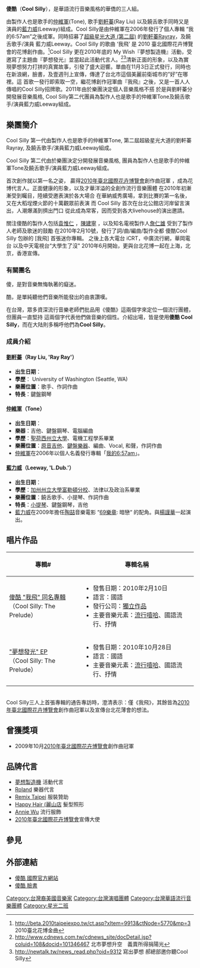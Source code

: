 
{{藝人
| 姓名 = 傻酷
| 類型 = 組合| 英文名 = Cool Silly
| 國籍 = {{ROC}}
| 音樂類型 = [[嘻哈|嘻哈]]、[[流行|流行]]、[[舞曲|舞曲]]
| 演奏樂器 = [[吉他|吉他]]、[[小提琴|小提琴]]、[[電子琴|電子琴]]
| 出身地 = {{TWN}}
| 出道作 = [[傻酷:_我飛_Cool_Silly:_The_Prelude|傻酷: 我飛]]
| 出道日期 = 2009年11月
| 代表作 = 《我飛》 <BR/>[[2010年臺北國際花卉博覽會|2010年臺北國際花卉博覽會]]<BR/>創作曲冠軍/臺北國際花卉博覽會宣傳大使
| 活躍年代 = 2009年至今
| 唱片公司 = [[亞神唱片|亞神唱片]] (傳聞)
| 經紀公司 = [[傻酷Cool_Silly音樂工作室|傻酷Cool Silly音樂工作室]] 
| 網站 = {{URL|www.coolsilly.com}}
| 獎項 =  [[2010年臺北國際花卉博覽會|2010年臺北國際花卉博覽會]]創作曲冠軍
| 現任成員 =[[藍力威|藍力威]]（Leeway, 饒舌歌手/小提琴）<br/>[[仲維軍|仲維軍]]（Tone, 主唱/編曲）<br/>[[劉軒蓁|劉軒蓁]]（Ray, 主唱）
}}

'''傻酷'''（'''Cool Silly'''），是華語流行音樂風格的華僑的三人組。 

由製作人也是歌手的[[仲維軍|仲維軍]](Tone), 歌手[[劉軒蓁|劉軒蓁]](Ray Liu) 以及饒舌歌手同時又是演員的[[藍力威|藍力威]](Leeway)組成。Cool Silly是由仲維軍在2006年發行了個人專輯 “我的6:57am”之後成軍。同時招募了[[超級星光大道_(第二屆)|超級星光大道 (第二屆)]] 的[[劉軒蓁|劉軒蓁]]Rayray，及饒舌歌手/演員 藍力威Leeway。Cool Silly 的歌曲 ‘我飛’ 是 2010 臺北國際花卉博覽會的花博創作曲。<ref>[http://beta.2010taipeiexpo.tw/ct.asp?xItem=9913&ctNode=5770&mp=3 http://beta.2010taipeiexpo.tw/ct.asp?xItem=9913&ctNode=5770&mp=3] {{Wayback|url=http://beta.2010taipeiexpo.tw/ct.asp?xItem=9913&ctNode=5770&mp=3 |date=20140602093432 }} 2010臺北花博金曲</ref>Cool Silly 更在2010年底的 My Wish『夢想製造機』活動，受邀寫了主題曲『夢想發光』並當起此活動代言人。<ref>[http://www.cdnews.com.tw/cdnews_site/docDetail.jsp?coluid=108&docid=101346467 http://www.cdnews.com.tw/cdnews_site/docDetail.jsp?coluid=108&docid=101346467]{{Dead link|date=2018年10月 |bot=InternetArchiveBot |fix-attempted=yes }} 北市夢想升空　義賣所得捐陽光</ref><REF>
[http://newtalk.tw/news_read.php?oid=9312 http://newtalk.tw/news_read.php?oid=9312] {{Wayback|url=http://newtalk.tw/news_read.php?oid=9312 |date=20131203060529 }} 寫出夢想 郝總部邀你聽Cool Silly
</REF>清新正面的形象，以及為實現夢想努力打拼的真實故事，引發了盛大迴響。單曲在11月3日正式發行，同時也在新浪網，臉書，及壹週刊上宣傳，傳達了台北市這個美麗前衛城市的”好”在哪裡。這 首歌一發行即索取一空，繼花博創作冠軍曲『我飛』之後，又是一首人人傳唱的Cool Silly招牌歌。2011年由於樂團決定個人音樂風格不搭 於是與劉軒蓁分開發展音樂風格, Cool Silly第二代團員為製作人也是歌手的仲維軍Tone及饒舌歌手/演員藍力威Leeway組成。

== 樂團簡介 ==

Cool Silly 第一代由製作人也是歌手的仲維軍Tone, 第二屆超級星光大道的劉軒蓁Rayray, 及饒舌歌手/演員藍力威Leeway組成。  

Cool Silly 第二代由於樂團決定分開發展音樂風格, 團員為製作人也是歌手的仲維軍Tone及饒舌歌手/演員藍力威Leeway組成。

首次創作就以第一名之姿， 贏得[[2010年臺北國際花卉博覽會|2010年臺北國際花卉博覽會]]創作曲冠軍 ，成為花博代言人。正面健康的形象，以及才華洋溢的全創作流行音樂團體 
在2010年初漸漸受到矚目，陸續受邀表演於各大場合
在華納威秀廣場，拿到比賽的第一名後，又在大稻埕煙火節的十萬觀眾前表演
而 Cool Silly 首次在台北公館店河岸留言演出，人潮爆滿到擠出門口 從此成為常客，因而受到各大livehouse的演出邀請。

關注傻酷的製作人包括[[袁惟仁|袁惟仁]]  ，[[陳建寧|陳建寧]] ，以及知名電視製作人[[詹仁雄|詹仁雄]] 
受到了製作人老師及歌迷的鼓勵
在2010年2月10號，發行了詞/曲/編曲/製作全都 傻酷Cool Silly 包辦的 [我飛] 首張迷你專輯。
之後上各大電台 iCRT，中廣流行網，華岡電台 以及中天電視台“大學生了沒"
2010年6月開始，更與台北花博一起在上海，北京，香港宣傳。

=== 有關團名===
 
傻，是對音樂無悔執著的癡迷。
     
酷，是單純聽他們音樂所能發出的由衷讚嘆。

在台灣，眾多資深流行音樂老師們批品用《傻酷》這兩個字來定位一個流行團體，但團員一直堅持 這兩個字代表他們做音樂的個性。介紹出場，皆是使用'''傻酷 Cool Silly'''，而在大陆則多稱呼他們為'''Cool Silly'''。

=== 成員介紹 ===

==== [[劉軒蓁|劉軒蓁]]（Ray Liu, 'Ray Ray'） ====
*'''出生日期'''：{{birth date and age|1985|5|30}}
*'''學歷'''： University of Washington (Seattle, WA)
*'''樂團位置'''：歌手、作詞作曲
*'''特長'''：鍵盤鋼琴

==== [[仲維軍|仲維軍]]（Tone） ====
*'''出生日期'''：{{birth date and age|1983|5|30}}
*'''樂器'''：吉他、鍵盤鋼琴、電腦編曲
*'''學歷'''：[[聖荷西州立大學|聖荷西州立大學]]、電機工程學系畢業 
*'''樂團位置'''：[[原音吉他|原音吉他]]、[[鍵盤樂器|鍵盤樂器]]、編曲、Vocal, 和聲，作詞作曲
* [[仲維軍|仲維軍]]在2006年以個人名義發行專輯「[[我的6:57am|我的6:57am]]」。

==== [[藍力威|藍力威]]（Leeway, 'L.Dub.'） ====
*'''出生日期'''：{{birth date and age|1983|6|26}}
*'''學歷'''：[[加州州立大學富勒頓分校|加州州立大學富勒頓分校]]、法律以及政治系畢業
*'''樂團位置'''：饒舌歌手、小提琴、作詞作曲
*'''特長'''：[[小提琴|小提琴]]、鍵盤鋼琴，吉他
* [[藍力威|藍力威]]在2009年擔任[[陶喆|陶喆]]音樂電影 “[[69樂章|69樂章]]: 暗戀“ 的配角。與[[楊謹華|楊謹華]]一起演出。

== 唱片作品 ==
{| class="wikitable"
!專輯#
!專輯名稱
|-
|[[傻酷_"我飛"__同名專輯|傻酷 "我飛"  同名專輯]]<br />
（Cool Silly: The Prelude）
|
*發售日期：2010年2月10日 
*語言：國語
*發行公司：[[獨立作品|獨立作品]]
*主要音樂元素：[[流行嘻哈|流行嘻哈]]、國語流行、抒情

|-
|[["夢想發光"__EP|"夢想發光"  EP]]<br />
（Cool Silly: The Prelude）
|
*發售日期：2010年10月28日 
*語言：國語
*主要音樂元素：[[流行嘻哈|流行嘻哈]]、國語流行、抒情
|}
<BR/>Cool Silly三人上首張專輯的通告專訪時，澄清表示：僅《我飛》，其餘皆為[[2010年臺北國際花卉博覽會|2010年臺北國際花卉博覽會]]創作曲冠軍以及宣傳台北花薄會的想法。

== 曾獲獎項 ==
*2009年10月[[2010年臺北國際花卉博覽會|2010年臺北國際花卉博覽會]]創作曲冠軍

== 品牌代言 ==

* [[夢想製造機|夢想製造機]] 活動代言
* [[Roland|Roland]] 樂器代言
* [[Remix_Taipei|Remix Taipei]] 服裝贊助
* [[Happy_Hair_(麗山店|Happy Hair (麗山店]] 髮型照形
* [[Annie_Wu|Annie Wu]] 流行服飾
* [[2010年臺北國際花卉博覽會|2010年臺北國際花卉博覽會]]宣傳大使

== 參見 ==
<references/>

== 外部連結 ==
* [http://www.coolsilly.com 傻酷 國際官方網站] {{Wayback|url=http://www.coolsilly.com/ |date=20170919175803 }}
* [http://www.facebook.com/coolsilly 傻酷 臉書]

[[Category:台灣裔美國音樂家|Category:台灣裔美國音樂家]]
[[Category:台灣演唱團體|Category:台灣演唱團體]]
[[Category:台灣華語流行音樂團體|Category:台灣華語流行音樂團體]]
[[Category:星光二班|Category:星光二班]]